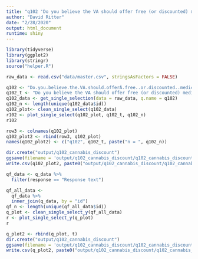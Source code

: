 ```yaml
---
title: "q102 'Do you believe the VA should offer free (or discounted) medical cannabis to veterans who qualify for its use?'"
author: "David Ritter"
date: "2/28/2020"
output: html_document
runtime: shiny
---
```


```r
library(tidyverse)
library(ggplot2)
library(stringr)
source("helper.R")
```

```r
raw_data <- read.csv("data/master.csv", stringsAsFactors = FALSE)
```

```r
q102 <- "Do.you.believe.the.VA.should.offerÂ.free..or.discounted..medical.cannabis.to.veterans.who.qualify.for.its.use."
q102_t <- "Do you believe the VA should offer free (or discounted) medical cannabis to veterans who qualify for its use?"
q102_data <- get_single_selection(data = raw_data, q.name = q102)
q102_n <- length(unique(q102_data$id))
q102_plot<- clean_single_select(q102_data)
r102 <- plot_single_select(q102_plot, q102_t, q102_n)
r102
```

```r
row3 <- colnames(q102_plot)
q102_plot2 <- rbind(row3, q102_plot)
names(q102_plot2) <- c("q102", q102_t, paste("n = ", q102_n))
```

```r
dir.create("output/q102_cannabis_discount")
ggsave(filename = 'output/q102_cannabis_discount/q102_cannabis_discount.png', plot = r102, device = 'png')
write.csv(q102_plot2, paste0("output/q102_cannabis_discount/q102_cannabis_discount_", q102_n,".csv"), row.names=F)
```







```r
qf_data <- q_data %>%
  filter(response == "Response text")
```

```r
qf_all_data <- 
  qf_data %>%
  inner_join(q_data, by = "id")
qf_n <- length(unique(qf_all_data$id))
q_plot <- clean_single_select_y(qf_all_data)
r <- plot_single_select_y(q_plot)
r
```

```r
q_plot2 <- rbind(q_plot, t)
dir.create("output/q102_cannabis_discount")
ggsave(filename = 'output/q102_cannabis_discount/q102_cannabis_discount.png', plot = r, device = 'png')
write.csv(q_plot2, paste0("output/q102_cannabis_discount/q102_cannabis_discount_", qf_n,".csv"), row.names=F)
```

